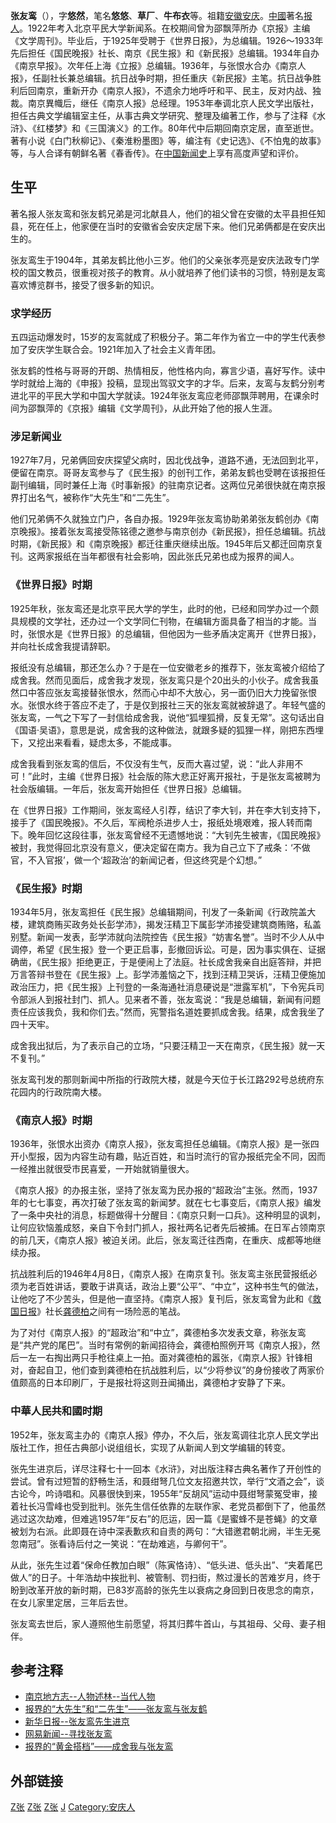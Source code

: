 {{Infobox journalist
| name        = 张友鸾
| birthname   =  
| birth_date  = {{birth_date|1904|11|10|}}
| birth_place = {{QING|安徽省}}[[安庆府|安庆府]]
| death_date  = {{death_date and age|1990|7|23|1904|3|20|}}
| death_place = {{CHN}}[[江蘇省|江蘇省]][[南京市|南京市]]
| nationality = {{PRC}}
| education   = 北京平民大学新闻系
| occupation  = 报人
| alias       = 
| title       = 
| family      = 
| spouse      = 崔伯苹
| domesticpartner =
| children    = 张锦
| relatives   = 
| ethnic      = 
| religion    = 
| salary      = 
| networth    = 
| credits     = 《[[大公报|大公报]]》
| agent       = 
| URL         = 
}}

'''张友鸾'''（{{bd|1904年|11月10日<ref>{{cite book |author1=张友鸾纪念文集编辑组 |title=张友鸾纪念文集 |date=2000年 |publisher=文汇出版社 |isbn=9787805318189 |page=第239页 |accessdate=2018-11-09}}</ref><ref>{{cite book |author1=张晔 |coauthors=程曼丽、乔云霞 |title=风雨苍茫老报人张友鸾（中国新闻传媒人物志 第6辑） |date=2014年 |publisher=长城出版社 |isbn=9787548302070 |accessdate=2018-11-09}}</ref>|1990年|7月23日|catIdx=张友鸾}}），字'''悠然'''，笔名'''悠悠'''、'''草厂'''、'''牛布衣'''等。祖籍[[安徽|安徽]][[安庆|安庆]]。[[中华民国大陸時期|中國]]著名[[报人|报人]]。1922年考入北京平民大学新闻系。在校期间曾为邵飘萍所办《京报》主编《文学周刊》。毕业后，于1925年受聘于《世界日报》，为总编辑。1926～1933年先后担任《国民晚报》社长、南京《民生报》和《新民报》总编辑。1934年自办《南京早报》。次年任上海《立报》总编辑。1936年，与张恨水合办《南京人报》，任副社长兼总编辑。抗日战争时期，担任重庆《新民报》主笔。抗日战争胜利后回南京，重新开办《南京人报》，不遗余力地呼吁和平、民主，反对内战、独裁。南京異幟后，继任《南京人报》总经理。1953年奉调北京人民文学出版社，担任古典文学编辑室主任，从事古典文学研究、整理及编著工作，参与了注释《水浒》、《红楼梦》和《三国演义》的工作。80年代中后期回南京定居，直至逝世。著有小说《白门秋柳记》、《秦淮粉墨图》等，编注有《史记选》、《不怕鬼的故事》等，与人合译有朝鲜名著《春香传》。在[[中国新闻史|中国新闻史]]上享有高度声望和评价。

==生平==
著名报人张友鸾和张友鹤兄弟是河北献县人，他们的祖父曾在安徽的太平县担任知县，死在任上，他家便在当时的安徽省会安庆定居下来。他们兄弟俩都是在安庆出生的。

张友鸾生于1904年，其弟友鹤比他小三岁。他们的父亲张孝亮是安庆法政专门学校的国文教员，很重视对孩子的教育。从小就培养了他们读书的习惯，特别是友鸾喜欢博览群书，接受了很多新的知识。

===求学经历===
五四运动爆发时，15岁的友鸾就成了积极分子。第二年作为省立一中的学生代表参加了安庆学生联合会。1921年加入了社会主义青年团。

张友鹤的性格与哥哥的开朗、热情相反，他性格内向，寡言少语，喜好写作。读中学时就给上海的《申报》投稿，显现出驾驭文字的才华。后来，友鸾与友鹤分别考进北平的平民大学和中国大学就读。1924年张友鸾应老师邵飘萍聘用，在课余时间为邵飘萍的《京报》编辑《文学周刊》，从此开始了他的报人生涯。

===涉足新闻业===
1927年7月，兄弟俩回安庆探望父病时，因北伐战争，道路不通，无法回到北平，便留在南京。哥哥友鸾参与了《民生报》的创刊工作，弟弟友鹤也受聘在该报担任副刊编辑，同时兼任上海《时事新报》的驻南京记者。这两位兄弟很快就在南京报界打出名气，被称作“大先生”和“二先生”。

他们兄弟俩不久就独立门户，各自办报。1929年张友鸾协助弟弟张友鹤创办《南京晚报》。接着张友鸾接受陈铭德之邀参与南京创办《新民报》，担任总编辑。抗战时期，《新民报》和《南京晚报》都迁往重庆继续出版。1945年后又都迁回南京复刊。这两家报纸在当年都很有社会影响，因此张氏兄弟也成为报界的闻人。

===《世界日报》时期===
1925年秋，张友鸾还是北京平民大学的学生，此时的他，已经和同学办过一个颇具规模的文学社，还办过一个文学同仁刊物，在编辑方面具备了相当的才能。当时，张恨水是《世界日报》的总编辑，但他因为一些矛盾决定离开《世界日报》，并向社长成舍我提请辞职。

报纸没有总编辑，那还怎么办？于是在一位安徽老乡的推荐下，张友鸾被介绍给了成舍我。然而见面后，成舍我才发现，张友鸾只是个20出头的小伙子。成舍我虽然口中答应张友鸾接替张恨水，然而心中却不大放心，另一面仍旧大力挽留张恨水。张恨水终于答应不走了，于是仅到报社三天的张友鸾就被辞退了。年轻气盛的张友鸾，一气之下写了一封信给成舍我，说他“狐埋狐搰，反复无常”。这句话出自《国语·吴语》，意思是说，成舍我的这种做法，就跟多疑的狐狸一样，刚把东西埋下，又挖出来看看，疑虑太多，不能成事。

成舍我看到张友鸾的信后，不仅没有生气，反而大喜过望，说：“此人非用不可！”此时，主编《世界日报》社会版的陈大悲正好离开报社，于是张友鸾被聘为社会版编辑。一年后，张友鸾开始担任《世界日报》总编辑。

在《世界日报》工作期间，张友鸾经人引荐，结识了李大钊，并在李大钊支持下，接手了《国民晚报》。不久后，军阀枪杀进步人士，报纸处境艰难，报人转而南下。晚年回忆这段往事，张友鸾曾经不无遗憾地说：“大钊先生被害，《国民晚报》被封，我觉得回北京没有意义，便决定留在南方。我为自己立下了戒条：‘不做官，不入官报’，做一个‘超政治’的新闻记者，但这终究是个幻想。”

===《民生报》时期===
1934年5月，张友鸾担任《民生报》总编辑期间，刊发了一条新闻《行政院盖大楼，建筑商贿买政务处长彭学沛》，揭发汪精卫下属彭学沛接受建筑商贿赂，私盖别墅。新闻一发表，彭学沛就向法院控告《民生报》“妨害名誉”。当时不少人从中调停，希望《民生报》登一个更正启事，彭撤回诉讼。可是，因为事实俱在、证据确凿，《民生报》拒绝更正，于是便闹上了法庭。社长成舍我亲自出庭答辩，并把万言答辩书登在《民生报》上。彭学沛羞恼之下，找到汪精卫哭诉，汪精卫便施加政治压力，把《民生报》上刊登的一条海通社消息硬说是“泄露军机”，下令宪兵司令部派人到报社封门、抓人。见来者不善，张友鸾说：“我是总编辑，新闻有问题责任应该我负，我和你们去。”然而，宪警指名道姓要抓成舍我。结果，成舍我坐了四十天牢。

成舍我出狱后，为了表示自己的立场，“只要汪精卫一天在南京，《民生报》就一天不复刊。”

张友鸾刊发的那则新闻中所指的行政院大楼，就是今天位于长江路292号总统府东花园内的行政院南大楼。

===《南京人报》时期===
1936年，张恨水出资办《南京人报》，张友鸾担任总编辑。《南京人报》是一张四开小型报，因为内容生动有趣，贴近百姓，和当时流行的官办报纸完全不同，因而一经推出就很受市民喜爱，一开始就销量很大。

《南京人报》的办报主张，坚持了张友鸾为民办报的“超政治”主张。然而，1937年的七七事变，再次打破了张友鸾的新闻梦。就在七七事变后，《南京人报》编发了一条中央社的消息，标题做得十分醒目：《南京只剩一口兵》。这种明显的讽刺，让何应钦恼羞成怒，亲自下令封门抓人，报社两名记者先后被捕。在日军占领南京的前几天，《南京人报》被迫关闭。此后，张友鸾迁往西南，在重庆、成都等地继续办报。

抗战胜利后的1946年4月8日，《南京人报》在南京复刊。张友鸾主张民营报纸必须为老百姓讲话，要敢于讲真话，政治上要“公平”、“中立”，这种书生气的做法，让他吃了不少苦头，但是他一直坚持。《南京人报》复刊后，张友鸾曾为此和《[[救国日报|救国日报]]》社长[[龚德柏|龚德柏]]之间有一场险恶的笔战。

为了对付《南京人报》的“超政治”和“中立”，龚德柏多次发表文章，称张友鸾是“共产党的尾巴”。当时有常例的新闻招待会，龚德柏照例开骂《南京人报》，然后一左一右掏出两只手枪往桌上一拍。面对龚德柏的嚣张，《南京人报》针锋相对，奋起自卫，他们查到龚德柏在抗战胜利后，以“少将参议”的身份接收了两家价值颇高的日本印刷厂，于是报社将这则丑闻捅出，龚德柏才安静了下来。

===中華人民共和國时期===
1952年，张友鸾主办的《南京人报》停办，不久后，张友鸾调往北京人民文学出版社工作，担任古典部小说组组长，实现了从新闻人到文学编辑的转变。

张先生进京后，详尽注释七十一回本《水浒》，对出版注释古典名著作了开创性的尝试。曾有过短暂的舒畅生活，和聂绀弩几位文友招邀共饮，举行“文酒之会”，谈古论今，吟诗唱和。风暴很快到来，1955年“反胡风”运动中聂绀弩蒙冤受审，接着社长冯雪峰也受到批判。张先生信任依靠的左联作家、老党员都倒下了，他虽然逃过这次劫难，但难逃1957年“反右”的厄运，因一篇《是蜜蜂不是苍蝇》的文章被划为右派。此即聂在诗中深表歉疚和自责的两句：“大错邀君朝北阙，半生无冕忽南冠”。张看诗后付之一笑说：“在劫难逃，与卿何干”。

从此，张先生过着“保命任教加白眼”（陈寅恪诗）、“低头进、低头出”、“夹着尾巴做人”的日子。十年浩劫中挨批判、被管制、罚扫街，熬过漫长的苦难岁月，终于盼到改革开放的新时期，已83岁高龄的张先生以衰病之身回到日夜思念的南京，在女儿家里定居，三年后去世。

张友鸾去世后，家人遵照他生前愿望，将其归葬牛首山，与其祖母、父母、妻子相伴。

==参考注释==
{{reflist}}
*[https://web.archive.org/web/20140106040455/http://njdfz.nje.cn/HTMLNEWS/1213/2009914125929.htm 南京地方志--人物述林--当代人物]
*[http://ds.eywedu.com/mingren/010.htm 报界的“大先生”和“二先生”——张友鸾与张友鹤] {{Wayback|url=http://ds.eywedu.com/mingren/010.htm |date=20140106040137 }}
*[https://web.archive.org/web/20140106031857/http://xh.xhby.net/mp2/html/2010-06/17/content_244428.htm 新华日报--张友鸾先生进京]
*[https://web.archive.org/web/20140106031616/http://news.163.com/10/0418/03/64H77R6E00014AED.html 网易新闻--寻找张友鸾]
*[http://ds.eywedu.com/mingren/224.htm 报界的“黄金搭档”——成舍我与张友鸾] {{Wayback|url=http://ds.eywedu.com/mingren/224.htm |date=20160304074016 }}

==外部链接==

[[Category:中国记者|Z张]]
[[Category:中国编辑|Z张]]
[[Category:中華民國大陸時期人物|Z张]]
[[Category:張姓|J]]
[[Category:安庆人|Category:安庆人]]